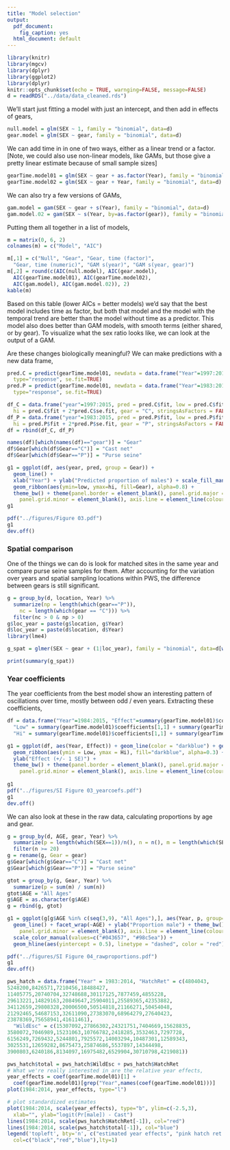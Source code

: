 ```yaml
---
title: "Model selection"
output:
  pdf_document:
    fig_caption: yes
  html_document: default
---
```


```r
library(knitr)
library(mgcv)
library(dplyr)
library(ggplot2)
library(dplyr)
knitr::opts_chunk$set(echo = TRUE, warnging=FALSE, message=FALSE)
d = readRDS("../data/data_cleaned.rds")
```

We'll start just fitting a model with just an intercept, and then add in effects of gears, 
```r
null.model = glm(SEX ~ 1, family = "binomial", data=d)
gear.model = glm(SEX ~ gear, family = "binomial", data=d)
```

We can add time in in one of two ways, either as a linear trend or a factor. [Note, we could also use non-linear models, like GAMs, but those give a pretty linear estimate because of small sample sizes]

```r
gearTime.model01 = glm(SEX ~ gear + as.factor(Year), family = "binomial", data=d)
gearTime.model02 = glm(SEX ~ gear + Year, family = "binomial", data=d)
```

We can also try a few versions of GAMs,

```r
gam.model = gam(SEX ~ gear + s(Year), family = "binomial", data=d)
gam.model.02 = gam(SEX ~ s(Year, by=as.factor(gear)), family = "binomial", data=d)
```

Putting them all together in a list of models,
```r
m = matrix(0, 6, 2)
colnames(m) = c("Model", "AIC")

m[,1] = c("Null", "Gear", "Gear, time (factor)", 
  "Gear, time (numeric)", "GAM s(year)", "GAM s(year, gear)")
m[,2] = round(c(AIC(null.model), AIC(gear.model), 
  AIC(gearTime.model01), AIC(gearTime.model02), 
  AIC(gam.model), AIC(gam.model.02)), 2)
kable(m)
```



Based on this table (lower AICs = better models) we'd say that the best model includes time as factor, but both that model and the model with the temporal trend are better than the model without time as a predictor. This model also does better than GAM models, with smooth terms (either shared, or by gear). To visualize what the sex ratio looks like, we can look at the output of a GAM. 

Are these changes biologically meaningful? We can make predictions with a new data frame,

```r

pred.C = predict(gearTime.model01, newdata = data.frame("Year"=1997:2015, "gear"="C"), 
  type="response", se.fit=TRUE)
pred.P = predict(gearTime.model01, newdata = data.frame("Year"=1983:2015, "gear"="P"), 
  type="response", se.fit=TRUE)

df_C = data.frame("year"=1997:2015, pred = pred.C$fit, low = pred.C$fit - 2*pred.C$se.fit, 
  hi = pred.C$fit + 2*pred.C$se.fit, gear = "C", stringsAsFactors = FALSE)
df_P = data.frame("year"=1983:2015, pred = pred.P$fit, low = pred.P$fit - 2*pred.P$se.fit, 
  hi = pred.P$fit + 2*pred.P$se.fit, gear = "P", stringsAsFactors = FALSE)  
df = rbind(df_C, df_P)

names(df)[which(names(df)=="gear")] = "Gear"
df$Gear[which(df$Gear=="C")] = "Cast net"
df$Gear[which(df$Gear=="P")] = "Purse seine"

g1 = ggplot(df, aes(year, pred, group = Gear)) + 
  geom_line() + 
  xlab("Year") + ylab("Predicted proportion of males") + scale_fill_manual(values=c("#043657", "#98c5ea")) + 
  geom_ribbon(aes(ymin=low, ymax=hi, fill=Gear), alpha=0.8) +
  theme_bw() + theme(panel.border = element_blank(), panel.grid.major = element_blank(),
    panel.grid.minor = element_blank(), axis.line = element_line(colour = "black"))
g1

pdf("../figures/Figure 03.pdf")
g1
dev.off()

```


### Spatial comparison

One of the things we can do is look for matched sites in the same year and compare purse seine samples for them. After accounting for the variation over years and spatial sampling locations within PWS, the difference between gears is still significant.  

```r
g = group_by(d, location, Year) %>% 
  summarize(np = length(which(gear=="P")),
    nc = length(which(gear == "C"))) %>% 
  filter(nc > 0 & np > 0)
g$loc_year = paste(g$location, g$Year)
d$loc_year = paste(d$location, d$Year)
library(lme4)

g_spat = glmer(SEX ~ gear + (1|loc_year), family = "binomial", data=d[which(d$loc_year %in% g$loc_year),])

```

```r
print(summary(g_spat))
```


### Year coefficients

The year coefficients from the best model show an interesting pattern of oscillations over time, mostly between odd / even years. Extracting these coefficients,

```r
df = data.frame("Year"=1984:2015, "Effect"=summary(gearTime.model01)$coefficients[1,1] + summary(gearTime.model01)$coefficients[-c(1:2),1],
  "Low" = summary(gearTime.model01)$coefficients[1,1] + summary(gearTime.model01)$coefficients[-c(1:2),1] - 1*summary(gearTime.model01)$coefficients[-c(1:2),2],
  "Hi" = summary(gearTime.model01)$coefficients[1,1] + summary(gearTime.model01)$coefficients[-c(1:2),1] + 1*summary(gearTime.model01)$coefficients[-c(1:2),2])

g1 = ggplot(df, aes(Year, Effect)) + geom_line(color = "darkblue") + geom_point(color = "darkblue") +
  geom_ribbon(aes(ymin = Low, ymax = Hi), fill="darkblue", alpha=0.3) + 
  ylab("Effect (+/- 1 SE)") + 
  theme_bw() + theme(panel.border = element_blank(), panel.grid.major = element_blank(),
    panel.grid.minor = element_blank(), axis.line = element_line(colour = "black"))
  
g1
pdf("../figures/SI Figure 03_yearcoefs.pdf")
g1
dev.off()
```

We can also look at these in the raw data, calculating proportions by age and gear. 

```r
g = group_by(d, AGE, gear, Year) %>%
  summarize(p = length(which(SEX==1))/n(), n = n(), m = length(which(SEX==1))) %>% 
  filter(n >= 20)
g = rename(g, Gear = gear)
g$Gear[which(g$Gear=="C")] = "Cast net"
g$Gear[which(g$Gear=="P")] = "Purse seine"

gtot = group_by(g, Gear, Year) %>% 
  summarize(p = sum(m) / sum(n))
gtot$AGE = "All Ages"
g$AGE = as.character(g$AGE)
g = rbind(g, gtot)

g1 = ggplot(g[g$AGE %in% c(seq(3,9), "All Ages"),], aes(Year, p, group=Gear, color=Gear)) + 
  geom_line() + facet_wrap(~AGE) + ylab("Proportion male") + theme_bw() + theme(panel.border = element_blank(), panel.grid.major = element_blank(),
    panel.grid.minor = element_blank(), axis.line = element_line(colour = "black")) + 
  scale_color_manual(values=c("#043657", "#98c5ea")) + 
  geom_hline(aes(yintercept = 0.5), linetype = "dashed", color = "red")

pdf("../figures/SI Figure 04_rawproportions.pdf")
g1
dev.off()
```


```r
pws_hatch = data.frame("Year" = 1983:2014, "HatchRet" = c(4804043,
5248200,8426571,7210456,18488427,
11405775,20740704,32748688,30117125,7877459,4855228,
29613221,14829163,20849647,25904011,25589365,42353882,
34112659,29808328,20006500,50514818,21166271,50454048,
21292465,54687153,32611090,27383070,68964279,27640423,
23878369,75658941,41611461),
  "WildEsc" = c(15307092,27866302,24321751,7404669,15628835,
3580072,7046989,15231063,10766782,2418285,3532463,7297728,
6156249,7269432,5244801,7925572,14003294,10487301,12589343,
3025531,12659282,8675473,25874686,5537897,14344498,
3900803,6240186,8134097,16975482,6529904,30710798,4219081))

pws_hatch$total = pws_hatch$WildEsc + pws_hatch$HatchRet
# What we're really interested in are the relative year effects,
year_effects = coef(gearTime.model01)[1] + 
  coef(gearTime.model01)[grep("Year",names(coef(gearTime.model01)))]
plot(1984:2014, year_effects, type="l")

# plot standardized estimates
plot(1984:2014, scale(year_effects), type="b", ylim=c(-2.5,3), 
  xlab="", ylab="logit(Pr[male]) - Cast")
lines(1984:2014, scale(pws_hatch$HatchRet[-1]), col="red")
lines(1984:2014, scale(pws_hatch$total[-1]), col="blue")
legend('topleft', bty='n', c("estimated year effects", "pink hatch ret.", "hatch ret + wild pink esc."),
  col=c("black","red","blue"),lty=1)
```